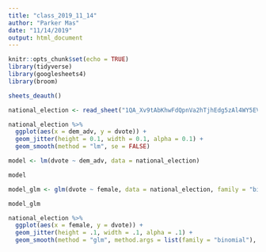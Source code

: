 ```yaml
---
title: "class_2019_11_14"
author: "Parker Mas"
date: "11/14/2019"
output: html_document
---
```


```r
knitr::opts_chunk$set(echo = TRUE)
library(tidyverse)
library(googlesheets4)
library(broom)
```


```r

sheets_deauth()

national_election <- read_sheet("1QA_Xv9tAbKhwFdQpnVa2hTjhEdg5zAl4WY5EVanWSo0")

```

```r

national_election %>%
  ggplot(aes(x = dem_adv, y = dvote)) +
  geom_jitter(height = 0.1, width = 0.1, alpha = 0.1) +
  geom_smooth(method = "lm", se = FALSE)

model <- lm(dvote ~ dem_adv, data = national_election)

model

model_glm <- glm(dvote ~ female, data = national_election, family = "binomial")

model_glm

national_election %>%
  ggplot(aes(x = female, y = dvote)) +
  geom_jitter(height = .1, width = .1, alpha = .1) +
  geom_smooth(method = "glm", method.args = list(family = "binomial"), se = FALSE)

```

